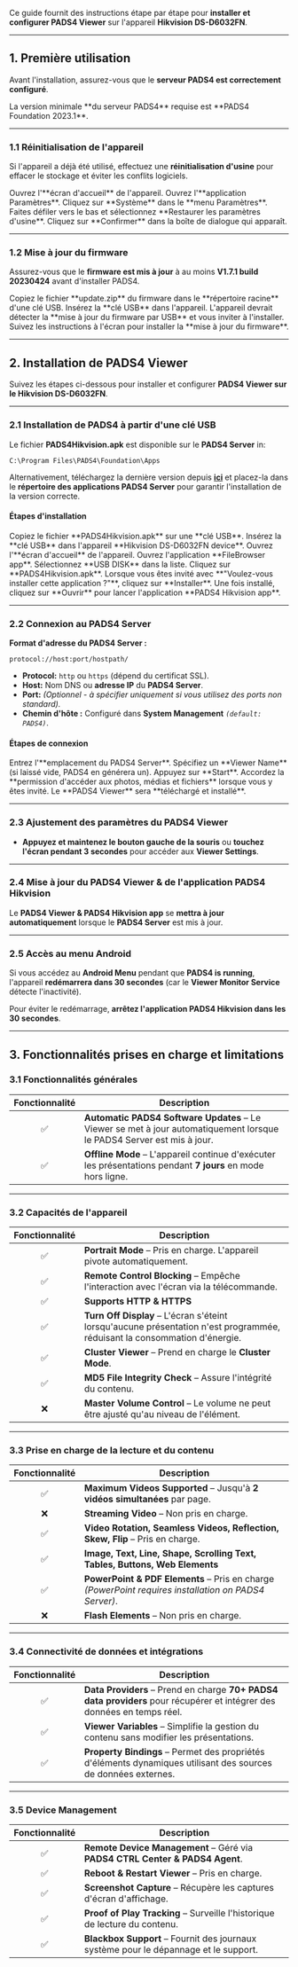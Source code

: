 Ce guide fournit des instructions étape par étape pour **installer et configurer PADS4 Viewer** sur l'appareil **Hikvision DS-D6032FN**.

***

## **1. Première utilisation**

Avant l'installation, assurez-vous que le **serveur PADS4 est correctement configuré**.

<Note>
  La version minimale **du serveur PADS4** requise est **PADS4 Foundation 2023.1**.
</Note>

***

### **1.1 Réinitialisation de l'appareil**

Si l'appareil a déjà été utilisé, effectuez une **réinitialisation d'usine** pour effacer le stockage et éviter les conflits logiciels.

<Steps>
  <Step title="Première étape">
    Ouvrez l'**écran d'accueil** de l'appareil.
  </Step>

  <Step title="Deuxième étape">
    Ouvrez l'**application Paramètres**.
  </Step>

  <Step title="Troisième étape">
    Cliquez sur **Système** dans le **menu Paramètres**.
  </Step>

  <Step title="Quatrième étape">
    Faites défiler vers le bas et sélectionnez **Restaurer les paramètres d'usine**.
  </Step>

  <Step title="Cinquième étape">
    Cliquez sur **Confirmer** dans la boîte de dialogue qui apparaît.
  </Step>
</Steps>

***

### **1.2 Mise à jour du firmware**

Assurez-vous que le **firmware est mis à jour** à au moins **V1.7.1 build 20230424** avant d'installer PADS4.

<Steps>
  <Step title="Première étape">
    Copiez le fichier **update.zip** du firmware dans le **répertoire racine** d'une clé USB.
  </Step>

  <Step title="Deuxième étape">
    Insérez la **clé USB** dans l'appareil.
  </Step>

  <Step title="Troisième étape">
    L'appareil devrait détecter la **mise à jour du firmware par USB** et vous inviter à l'installer.
  </Step>

  <Step title="Quatrième étape">
    Suivez les instructions à l'écran pour installer la **mise à jour du firmware**.
  </Step>
</Steps>

***

## **2. Installation de PADS4 Viewer**

Suivez les étapes ci-dessous pour installer et configurer **PADS4 Viewer sur le Hikvision DS-D6032FN**.

***

### **2.1 Installation de PADS4 à partir d'une clé USB**

Le fichier **PADS4Hikvision.apk** est disponible sur le **PADS4 Server** in:

```
C:\Program Files\PADS4\Foundation\Apps  
```

Alternativement, téléchargez la dernière version depuis [**ici**](https://github.com/PADS4/PADS4-Viewer-HikVision/releases/latest) et placez-la dans le **répertoire des applications PADS4 Server** pour garantir l'installation de la version correcte.

#### **Étapes d'installation**

<Steps>
  <Step title="Première étape">
    Copiez le fichier **PADS4Hikvision.apk** sur une **clé USB**.
  </Step>

  <Step title="Deuxième étape">
    Insérez la **clé USB** dans l'appareil **Hikvision DS-D6032FN device**.
  </Step>

  <Step title="Troisième étape">
    Ouvrez l'**écran d'accueil** de l'appareil.
  </Step>

  <Step title="Quatrième étape">
    Ouvrez l'application **FileBrowser app**.
  </Step>

  <Step title="Cinquième étape">
    Sélectionnez **USB DISK** dans la liste.
  </Step>

  <Step title="Sixième étape">
    Cliquez sur **PADS4Hikvision.apk**.
  </Step>

  <Step title="Septième étape">
    Lorsque vous êtes invité avec **"Voulez-vous installer cette application ?"**, cliquez sur **Installer**.
  </Step>

  <Step title="Huitième étape">
    Une fois installé, cliquez sur **Ouvrir** pour lancer l'application **PADS4 Hikvision app**.
  </Step>
</Steps>

***

### **2.2 Connexion au PADS4 Server**

**Format d'adresse du PADS4 Server :**

```
protocol://host:port/hostpath/  
```

* **Protocol:** `http` ou `https` (dépend du certificat SSL).
* **Host:** Nom DNS ou **adresse IP** du **PADS4 Server**.
* **Port:** *(Optionnel - à spécifier uniquement si vous utilisez des ports non standard).*
* **Chemin d'hôte :** Configuré dans **System Management** *`(default: PADS4)`*.

#### **Étapes de connexion**

<Steps>
  <Step title="Première étape">
    Entrez l'**emplacement du PADS4 Server**.
  </Step>

  <Step title="Deuxième étape - *Optionnelle*">
    Spécifiez un **Viewer Name** (si laissé vide, PADS4 en générera un).
  </Step>

  <Step title="Troisième étape">
    Appuyez sur **Start**.
  </Step>

  <Step title="Quatrième étape">
    Accordez la **permission d'accéder aux photos, médias et fichiers** lorsque vous y êtes invité.
  </Step>

  <Step title="Cinquième étape">
    Le **PADS4 Viewer** sera **téléchargé et installé**.
  </Step>
</Steps>

***

### **2.3 Ajustement des paramètres du PADS4 Viewer**

* **Appuyez et maintenez le bouton gauche de la souris** ou **touchez l'écran pendant 3 secondes** pour accéder aux **Viewer Settings**.

***

### **2.4 Mise à jour du PADS4 Viewer & de l'application PADS4 Hikvision**

Le **PADS4 Viewer & PADS4 Hikvision app** se **mettra à jour automatiquement** lorsque le **PADS4 Server** est mis à jour.

***

### **2.5 Accès au menu Android**

Si vous accédez au **Android Menu** pendant que **PADS4 is running**, l'appareil **redémarrera dans 30 secondes** (car le **Viewer Monitor Service** détecte l'inactivité).

Pour éviter le redémarrage, **arrêtez l'application PADS4 Hikvision dans les 30 secondes**.

***

## **3. Fonctionnalités prises en charge et limitations**

### **3.1 Fonctionnalités générales**

| Fonctionnalité | Description                                                                                                            |
| :------------: | ---------------------------------------------------------------------------------------------------------------------- |
|        ✅       | **Automatic PADS4 Software Updates** – Le Viewer se met à jour automatiquement lorsque le PADS4 Server est mis à jour. |
|        ✅       | **Offline Mode** – L'appareil continue d'exécuter les présentations pendant **7 jours** en mode hors ligne.            |

***

### **3.2 Capacités de l'appareil**

| Fonctionnalité | Description                                                                                                               |
| :------------: | ------------------------------------------------------------------------------------------------------------------------- |
|        ✅       | **Portrait Mode** – Pris en charge. L'appareil pivote automatiquement.                                                    |
|        ✅       | **Remote Control Blocking** – Empêche l'interaction avec l'écran via la télécommande.                                     |
|        ✅       | **Supports HTTP & HTTPS**                                                                                                 |
|        ✅       | **Turn Off Display** – L'écran s'éteint lorsqu'aucune présentation n'est programmée, réduisant la consommation d'énergie. |
|        ✅       | **Cluster Viewer** – Prend en charge le **Cluster Mode**.                                                                 |
|        ✅       | **MD5 File Integrity Check** – Assure l'intégrité du contenu.                                                             |
|        ❌       | **Master Volume Control** – Le volume ne peut être ajusté qu'au niveau de l'élément.                                      |

***

### **3.3 Prise en charge de la lecture et du contenu**

| Fonctionnalité | Description                                                                                          |
| :------------: | ---------------------------------------------------------------------------------------------------- |
|        ✅       | **Maximum Videos Supported** – Jusqu'à **2 vidéos simultanées** par page.                            |
|        ❌       | **Streaming Video** – Non pris en charge.                                                            |
|        ✅       | **Video Rotation, Seamless Videos, Reflection, Skew, Flip** – Pris en charge.                        |
|        ✅       | **Image, Text, Line, Shape, Scrolling Text, Tables, Buttons, Web Elements**                          |
|        ✅       | **PowerPoint & PDF Elements** – Pris en charge *(PowerPoint requires installation on PADS4 Server)*. |
|        ❌       | **Flash Elements** – Non pris en charge.                                                             |

***

### **3.4 Connectivité de données et intégrations**

| Fonctionnalité | Description                                                                                                             |
| :------------: | ----------------------------------------------------------------------------------------------------------------------- |
|        ✅       | **Data Providers** – Prend en charge **70+ PADS4 data providers** pour récupérer et intégrer des données en temps réel. |
|        ✅       | **Viewer Variables** – Simplifie la gestion du contenu sans modifier les présentations.                                 |
|        ✅       | **Property Bindings** – Permet des propriétés d'éléments dynamiques utilisant des sources de données externes.          |

***

### **3.5 Device Management**

| Fonctionnalité | Description                                                                          |
| :------------: | ------------------------------------------------------------------------------------ |
|        ✅       | **Remote Device Management** – Géré via **PADS4 CTRL Center & PADS4 Agent**.         |
|        ✅       | **Reboot & Restart Viewer** – Pris en charge.                                        |
|        ✅       | **Screenshot Capture** – Récupère les captures d'écran d'affichage.                  |
|        ✅       | **Proof of Play Tracking** – Surveille l'historique de lecture du contenu.           |
|        ✅       | **Blackbox Support** – Fournit des journaux système pour le dépannage et le support. |
